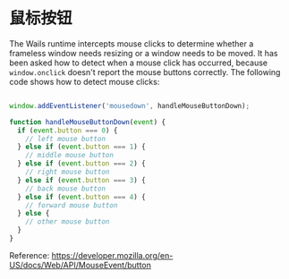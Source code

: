 # 鼠标按钮

The Wails runtime intercepts mouse clicks to determine whether a frameless window needs resizing or a window needs to be moved.
It has been asked how to detect when a mouse click has occurred, because `window.onclick` doesn't report the mouse buttons correctly. 
The following code shows how to detect mouse clicks:

```javascript

window.addEventListener('mousedown', handleMouseButtonDown);

function handleMouseButtonDown(event) {
  if (event.button === 0) {
    // left mouse button
  } else if (event.button === 1) {
    // middle mouse button
  } else if (event.button === 2) {
    // right mouse button
  } else if (event.button === 3) {
    // back mouse button
  } else if (event.button === 4) {
    // forward mouse button
  } else {
    // other mouse button
  }
}

```
Reference: https://developer.mozilla.org/en-US/docs/Web/API/MouseEvent/button
